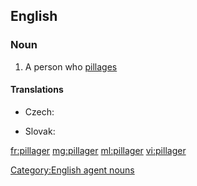 ==English==

===Noun===
{{en-noun}}

# A person who [[pillage]]s

====Translations====
{{trans-top|one who plunders}}
* Czech: {{t|cs|plenitel|m}}
{{trans-mid}}
* Slovak: {{t|sk|plieniteľ|m}}
{{trans-bottom}}

[[Category:English agent nouns]]

[[fr:pillager]]
[[mg:pillager]]
[[ml:pillager]]
[[vi:pillager]]